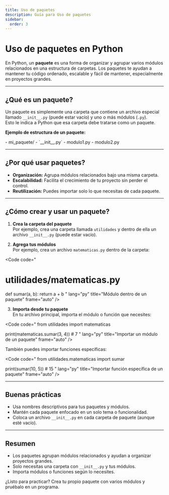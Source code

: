 ```yaml
---
title: Uso de paquetes
description: Guía para Uso de paquetes
sidebar:
  order: 3
---
```


# Uso de paquetes en Python

En Python, un **paquete** es una forma de organizar y agrupar varios módulos relacionados en una estructura de carpetas. Los paquetes te ayudan a mantener tu código ordenado, escalable y fácil de mantener, especialmente en proyectos grandes.

---

## ¿Qué es un paquete?

Un paquete es simplemente una carpeta que contiene un archivo especial llamado `__init__.py` (puede estar vacío) y uno o más módulos (`.py`).  
Esto le indica a Python que esa carpeta debe tratarse como un paquete.

**Ejemplo de estructura de un paquete:**

<FileTree>
- mi_paquete/
  - `__init__.py`
  - modulo1.py
  - modulo2.py
</FileTree>

---

## ¿Por qué usar paquetes?

- **Organización:** Agrupa módulos relacionados bajo una misma carpeta.
- **Escalabilidad:** Facilita el crecimiento de tu proyecto sin perder el control.
- **Reutilización:** Puedes importar solo lo que necesitas de cada paquete.

---

## ¿Cómo crear y usar un paquete?

1. **Crea la carpeta del paquete**  
   Por ejemplo, crea una carpeta llamada `utilidades` y dentro de ella un archivo `__init__.py` (puede estar vacío).

2. **Agrega tus módulos**  
   Por ejemplo, crea un archivo `matematicas.py` dentro de la carpeta:

<Code
code="
# utilidades/matematicas.py
def sumar(a, b):
    return a + b
"
lang="py"
title="Módulo dentro de un paquete"
frame="auto"
/>

3. **Importa desde tu paquete**  
   En tu archivo principal, importa el módulo o función que necesites:

<Code
code="
from utilidades import matematicas

print(matematicas.sumar(3, 4))  # 7
"
lang="py"
title="Importar un módulo de un paquete"
frame="auto"
/>

También puedes importar funciones específicas:

<Code
code="
from utilidades.matematicas import sumar

print(sumar(10, 5))  # 15
"
lang="py"
title="Importar función específica de un paquete"
frame="auto"
/>

---

## Buenas prácticas

- Usa nombres descriptivos para tus paquetes y módulos.
- Mantén cada paquete enfocado en un solo tema o funcionalidad.
- Coloca un archivo `__init__.py` en cada carpeta de paquete (aunque esté vacío).

---

## Resumen

- Los paquetes agrupan módulos relacionados y ayudan a organizar proyectos grandes.
- Solo necesitas una carpeta con `__init__.py` y tus módulos.
- Importa módulos o funciones según lo necesites.

¿Listo para practicar? Crea tu propio paquete con varios módulos y pruébalo en un programa.
